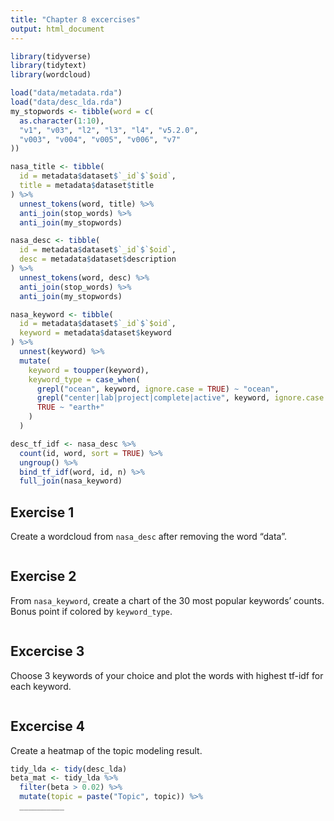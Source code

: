 ```yaml
---
title: "Chapter 8 excercises"
output: html_document
---
```


```r
library(tidyverse)
library(tidytext)
library(wordcloud)
```


```r
load("data/metadata.rda")
load("data/desc_lda.rda")
my_stopwords <- tibble(word = c(
  as.character(1:10),
  "v1", "v03", "l2", "l3", "l4", "v5.2.0",
  "v003", "v004", "v005", "v006", "v7"
))

nasa_title <- tibble(
  id = metadata$dataset$`_id`$`$oid`,
  title = metadata$dataset$title
) %>%
  unnest_tokens(word, title) %>%
  anti_join(stop_words) %>%
  anti_join(my_stopwords)

nasa_desc <- tibble(
  id = metadata$dataset$`_id`$`$oid`,
  desc = metadata$dataset$description
) %>%
  unnest_tokens(word, desc) %>%
  anti_join(stop_words) %>%
  anti_join(my_stopwords)

nasa_keyword <- tibble(
  id = metadata$dataset$`_id`$`$oid`,
  keyword = metadata$dataset$keyword
) %>%
  unnest(keyword) %>%
  mutate(
    keyword = toupper(keyword),
    keyword_type = case_when(
      grepl("ocean", keyword, ignore.case = TRUE) ~ "ocean",
      grepl("center|lab|project|complete|active", keyword, ignore.case = TRUE) ~ "laboratory",
      TRUE ~ "earth+"
    )
  )

desc_tf_idf <- nasa_desc %>%
  count(id, word, sort = TRUE) %>%
  ungroup() %>%
  bind_tf_idf(word, id, n) %>%
  full_join(nasa_keyword)
```

## Exercise 1

Create a wordcloud from `nasa_desc` after removing the word "data".

```r

```

## Exercise 2

From `nasa_keyword`, create a chart of the 30 most popular keywords' counts.
Bonus point if colored by `keyword_type`.

```r

```

## Excercise 3

Choose 3 keywords of your choice and plot the words with highest tf-idf for each keyword.

```r

```

## Excercise 4

Create a heatmap of the topic modeling result.

```r
tidy_lda <- tidy(desc_lda)
beta_mat <- tidy_lda %>%
  filter(beta > 0.02) %>%
  mutate(topic = paste("Topic", topic)) %>%
  __________

```
